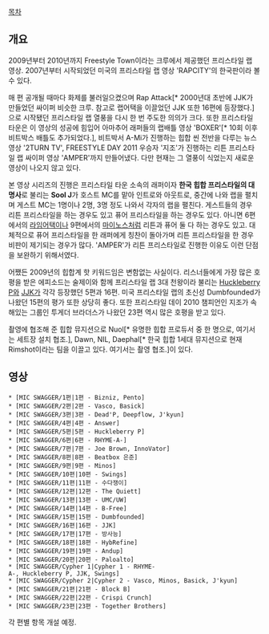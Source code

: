 [[목차]]

== 개요 ==
2009년부터 2010년까지 Freestyle Town이라는 크루에서 제공했던 프리스타일 랩 영상. 2007년부터 시작되었던 미국의 프리스타일 랩 영상 'RAPCITY'의 한국판이라 볼 수 있다.

매 편 공개될 때마다 화제를 불러일으켰으며 Rap Attack[* 2000년대 초반에 JJK가 만들었던 싸이퍼 비슷한 크루. 참고로 랩어택을 이끌었던 JJK 또한 16편에 등장했다.]으로 시작됐던 프리스타일 랩 열풍을 다시 한 번 주도한 의의가 크다. 또한 프리스타일 타운은 이 영상의 성공에 힘입어 아마추어 래퍼들의 랩배틀 영상 'BOXER'[* 10회 이후 비트박스 배틀도 추가되었다.], 비트박서 A-Mi가 진행하는 힙합 씬 전반을 다루는 뉴스 영상 '2TURN TV', FREESTYLE DAY 2011 우승자 '지조'가 진행하는 리튼 프리스타일 랩 싸이퍼 영상 'AMPER'까지 만들어냈다. 다만 현재는 그 열풍이 식었는지 새로운 영상이 나오지 않고 있다.

본 영상 시리즈의 진행은 프리스타일 타운 소속의 래퍼이자 '''한국 힙합 프리스타일의 대명사'''로 불리는 '''Sool J'''가 호스트 MC를 맡아 인트로와 아웃트로, 중간에 나와 랩을 펼치며 게스트 MC는 1명이나 2명, 3명 정도 나와서 각자의 랩을 펼친다. 게스트들의 경우 리튼 프리스타일을 하는 경우도 있고 퓨어 프리스타일을 하는 경우도 있다. 아니면 6편에서의 [[라임어택]]이나 9편에서의 [[마이노스]]처럼 리튼과 퓨어 둘 다 하는 경우도 있고. 대체적으로 퓨어 프리스타일을 한 래퍼에게 칭찬이 돌아가며 리튼 프리스타일을 한 경우 비판이 제기되는 경우가 많다. 'AMPER'가 리튼 프리스타일로 진행한 이유도 이런 단점을 보완하기 위해서였다.

어쨌든 2009년의 힙합계 핫 키워드임은 변함없는 사실이다. 리스너들에게 가장 많은 호평을 받은 에피소드는 술제이와 함께 프리스타일 랩 3대 천왕이라 불리는 [[Huckleberry P]]와 [[JJK]]가 각각 등장했던 5편과 16편. 미국 프리스타일 랩의 초신성 Dumbfounded가 나왔던 15편의 평가 또한 상당히 좋다. 또한 프리스타일 데이 2010 챔피언인 지조가 속해있는 그룹인 투게더 브라더스가 나왔던 23편 역시 많은 호평을 받고 있다.

촬영에 협조해 준 힙합 뮤지션으로 Nuol[* 유명한 힙합 프로듀서 중 한 명으로, 여기서는 세트장 설치 협조.], Dawn, NIL, Daephal[* 한국 힙합 1세대 뮤지션으로 현재 Rimshot이라는 팀을 이끌고 있다. 여기서는 촬영 협조.]이 있다.

== 영상 ==
 * [MIC SWAGGER/1편|1편 - Bizniz, Pento]
 * [MIC SWAGGER/2편|2편 - Vasco, Basick]
 * [MIC SWAGGER/3편|3편 - Dead'P, Deepflow, J'kyun]
 * [MIC SWAGGER/4편|4편 - Answer]
 * [MIC SWAGGER/5편|5편 - Huckleberry P]
 * [MIC SWAGGER/6편|6편 - RHYME-A-]
 * [MIC SWAGGER/7편|7편 - Joe Brown, InnoVator]
 * [MIC SWAGGER/8편|8편 - Beatbox 은준]
 * [MIC SWAGGER/9편|9편 - Minos]
 * [MIC SWAGGER/10편|10편 - Swings]
 * [MIC SWAGGER/11편|11편 - 수다쟁이]
 * [MIC SWAGGER/12편|12편 - The Quiett]
 * [MIC SWAGGER/13편|13편 - UMC/UW]
 * [MIC SWAGGER/14편|14편 - B-Free]
 * [MIC SWAGGER/15편|15편 - Dumbfounded]
 * [MIC SWAGGER/16편|16편 - JJK]
 * [MIC SWAGGER/17편|17편 - 방사능]
 * [MIC SWAGGER/18편|18편 - HybRefine]
 * [MIC SWAGGER/19편|19편 - Andup]
 * [MIC SWAGGER/20편|20편 - Paloalto]
 * [MIC SWAGGER/Cypher 1|Cypher 1 - RHYME-A-, Huckleberry P, JJK, Swings]
 * [MIC SWAGGER/Cypher 2|Cypher 2 - Vasco, Minos, Basick, J'kyun]
 * [MIC SWAGGER/21편|21편 - Block B]
 * [MIC SWAGGER/22편|22편 - Crispi Crunch]
 * [MIC SWAGGER/23편|23편 - Together Brothers]

각 편별 항목 개설 예정.
